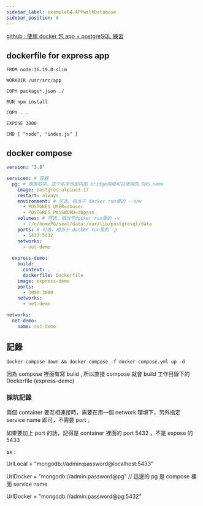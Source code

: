 ```yaml
---
sidebar_label: example04-APPwithDatabase
sidebar_position: 6
---
```


[github : 使用 docker 包 app + postgreSQL 練習](https://github.com/yongsin0129/selfLearning-docker/tree/f2051ad00c1c79d97e814b209ef2f3e4950d24f3/04-postgre-express)

## dockerfile for express app

```docker title="dockerfile"
FROM node:16.19.0-slim

WORKDIR /usr/src/app

COPY package*.json ./

RUN npm install

COPY . .

EXPOSE 3000

CMD [ "node", "index.js" ]
```

## docker compose

```yml title="docker-compose.yml"
version: "3.8"

services: # 容器
  pg: # 服务名字，这个名字也是内部 bridge网络可以使用的 DNS name
    image: postgres:alpine3.17
    restart: always
    environment: # 可选，相当于 docker run里的 --env
      - POSTGRES_USER=dbuser
      - POSTGRES_PASSWORD=dbpass
    volumes: # 可选，相当于docker run里的 -v
      - //e/homePG/seal/data:/var/lib/postgresql/data
    ports: # 可选，相当于 docker run里的 -p
      - 5433:5432
    networks:
      - net-demo
  
  express-demo:
    build:
      context: .
      dockerfile: Dockerfile
    image: express-demo
    ports:
      - 3000:3000
    networks:
      - net-demo

networks:
  net-demo:
    name: net-demo
```

## 記錄

`docker-compose down && docker-compose -f docker-compose.yml up -d`

因為 compose 裡面有寫 build , 所以直接 compose 就會 build 工作目錄下的 Dockerfile (express-demo)

### 採坑記錄
兩個 container 要互相連接時，需要在用一個 network 環境下，另外指定 service name 即可，不需要 port 。

如果要加上 port 的話，記得是 container 裡面的 port 5432 ，不是 expose 的 5433

ex : 

UrlLocal = "mongodb://admin:password@localhost:5433"

UrlDocker = "mongodb://admin:password@pg"  // 這邊的 pg 是 compose 裡面 service name

UrlDocker = "mongodb://admin:password@pg:5432"